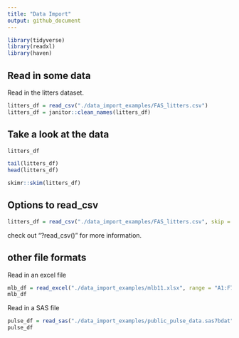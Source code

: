 ```yaml
---
title: "Data Import"
output: github_document
---
```


```r
library(tidyverse)
library(readxl)
library(haven)
```

## Read in some data

Read in the litters dataset.

```r
litters_df = read_csv("./data_import_examples/FAS_litters.csv")
litters_df = janitor::clean_names(litters_df)
```

## Take a look at the data

```r
litters_df
```

```r
tail(litters_df)
head(litters_df)
```

```r
skimr::skim(litters_df)
```

## Options to read_csv

```r
litters_df = read_csv("./data_import_examples/FAS_litters.csv", skip = 10, col_names = FALSE, na = c("", "NA", "."))
```
check out "?read_csv()" for more information.

## other file formats

Read in an excel file

```r
mlb_df = read_excel("./data_import_examples/mlb11.xlsx", range = "A1:F7")
mlb_df
```

Read in a SAS file
```r
pulse_df = read_sas("./data_import_examples/public_pulse_data.sas7bdat")
pulse_df
```

